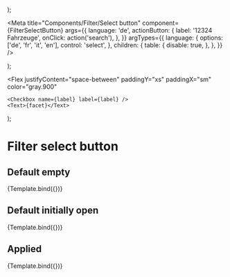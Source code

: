 


  <Stack spacing="sm">
    <CheckBoxFilter label="Benzin" facet="23" />
    <CheckBoxFilter label="Diesel" facet="4" />
    <CheckBoxFilter label="Elektro" facet="8" />
    <CheckBoxFilter label="Hybrid" facet="55" />
  </Stack>
);

<Meta
  title="Components/Filter/Select button"
  component={FilterSelectButton}
  args={{
    language: 'de',
    actionButton: {
      label: '12324 Fahrzeuge',
      onClick: action('search'),
    },
  }}
  argTypes={{
    language: {
      options: ['de', 'fr', 'it', 'en'],
      control: 'select',
    },
    children: {
      table: {
        disable: true,
      },
    },
  }}
/>

  <Box w="250px" h="400px">
    <FilterSelectButton
      {...args}
      onPopoverOpen={action('onPopoverOpen')}
      onPopoverClose={action('onPopoverClose')}
      onResetFilter={action('onResetFilter')}
    >
      <DummyFilter />
    </FilterSelectButton>
  </Box>
);

  <Flex
    justifyContent="space-between"
    paddingY="xs"
    paddingX="sm"
    color="gray.900"
  >
    <Checkbox name={label} label={label} />
    <Text>{facet}</Text>
  </Flex>
);

# Filter select button

<ArgsTable of={FilterSelectButton} />

## Default empty

<Canvas>
  <Story
    name="Default empty"
    args={{
      label: 'Treibstoff',
    }}
    argTypes={{
      actionButton: {
        table: {
          disable: true,
        },
      },
    }}
  >
    {Template.bind({})}
  </Story>
</Canvas>

## Default initially open

<Canvas>
  <Story
    name="Default initially open"
    args={{
      label: 'Treibstoff',
      initialPopoverState: 'open',
    }}
    argTypes={{
      initialPopoverState: {
        options: ['open', 'closed'],
        control: 'select',
      },
      actionButton: {
        table: {
          disable: true,
        },
      },
    }}
  >
    {Template.bind({})}
  </Story>
</Canvas>

## Applied

<Canvas>
  <Story
    name="Applied"
    args={{
      label: 'Treibstoff',
      displayValue: 'Benzin, Diesel, Elektro, Hybrid, Plug-In',
      numberOfAppliedFilters: 5,
      isApplied: true,
    }}
    argTypes={{
      isApplied: {
        table: {
          disable: true,
        },
      },
    }}
  >
    {Template.bind({})}
  </Story>
</Canvas>

